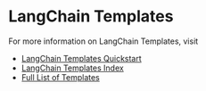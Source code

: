 # LangChain Templates

For more information on LangChain Templates, visit 

- [LangChain Templates Quickstart](https://github.com/langchain-ai/langchain/blob/master/templates/README.md)
- [LangChain Templates Index](https://github.com/langchain-ai/langchain/blob/master/templates/docs/INDEX.md)
- [Full List of Templates](https://github.com/langchain-ai/langchain/blob/master/templates/)